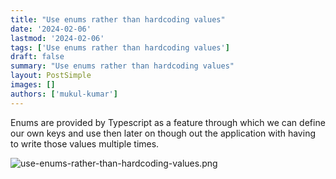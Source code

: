 ```yaml
---
title: "Use enums rather than hardcoding values"
date: '2024-02-06'
lastmod: '2024-02-06'
tags: ['Use enums rather than hardcoding values']
draft: false
summary: "Use enums rather than hardcoding values"
layout: PostSimple
images: []
authors: ['mukul-kumar']
---
```


Enums are provided by Typescript as a feature through which we can define our own keys and use then later on though out the application with having to write those values multiple times.

![use-enums-rather-than-hardcoding-values.png](/static/images/blogs/code-review/typescript/use-enums-rather-than-hardcoding-values.png)